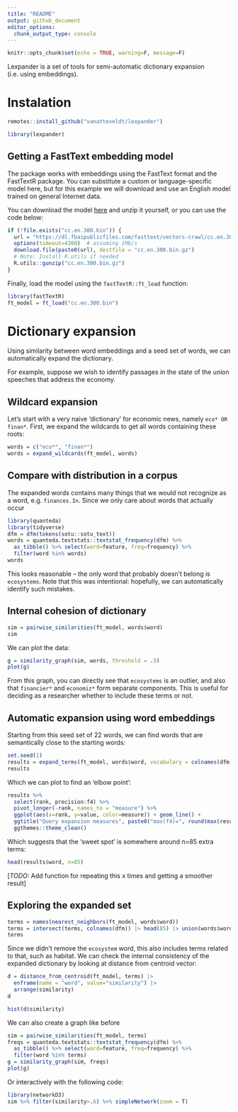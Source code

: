 ```yaml
---
title: "README"
output: github_document
editor_options: 
  chunk_output_type: console
---
```


```r
knitr::opts_chunk$set(echo = TRUE, warning=F, message=F)
```

Lexpander is a set of tools for semi-automatic dictionary expansion (i.e. using embeddings).

# Instalation

```r
remotes::install_github("vanatteveldt/lexpander")
```

```r
library(lexpander)
```

## Getting a FastText embedding model

The package works with embeddings using the FastText format and the FastTextR package.
You can substitute a custom or language-specific model here, but for this example
we will download and use an English model trained on general Internet data. 

You can download the model [here](https://dl.fbaipublicfiles.com/fasttext/vectors-crawl/cc.en.300.bin.gz) and unzip it yourself, or you can use the code below:

```r
if (!file.exists("cc.en.300.bin")) {
  url = "https://dl.fbaipublicfiles.com/fasttext/vectors-crawl/cc.en.300.bin.gz"
  options(timeout=4300)  # assuming 1Mb/s
  download.file(paste0(url), destfile = "cc.en.300.bin.gz")
  # Note: Install R.utils if needed
  R.utils::gunzip("cc.en.300.bin.gz")
}
```

Finally, load the model using the `fastTextR::ft_load` function:

```r
library(fastTextR)
ft_model = ft_load("cc.en.300.bin")
```

# Dictionary expansion

Using similarity between word embeddings and a seed set of words,
we can automatically expand the dictionary. 

For example, suppose we wish to identify passages in the state of the union speeches that address the economy.

## Wildcard expansion

Let's start with a very naive 'dictionary' for economic news, namely `eco* OR finan*`.
First, we expand the wildcards to get all words containing these roots:

```r
words = c("eco*", "finan*")
words = expand_wildcards(ft_model, words)
```

## Compare with distribution in a corpus

The expanded words contains many things that we would not recognize as a word, 
e.g. `finances.In`. Since we only care about words that actually occur 

```r
library(quanteda)
library(tidyverse)
dfm = dfm(tokens(sotu::sotu_text))
words = quanteda.textstats::textstat_frequency(dfm) %>%
  as_tibble() %>% select(word=feature, freq=frequency) %>%
  filter(word %in% words)
words
```

This looks reasonable -- the only word that probably doesn't belong is `ecosystems`.
Note that this was intentional: hopefully,  we can automatically identify such mistakes.

## Internal cohesion of dictionary

```r
sim = pairwise_similarities(ft_model, words$word)
sim
```

We can plot the data:

```r
g = similarity_graph(sim, words, threshold = .5)
plot(g)
```

From this graph, you can directly see that `ecosystems` is an outlier,
and also that `financier*` and `economiz*` form separate components.
This is useful for deciding as a researcher whether to include these terms or not. 

## Automatic expansion using word embeddings

Starting from this seed set of 22 words, we can find words that are semantically close to the starting words:

```r
set.seed(1)
results = expand_terms(ft_model, words$word, vocabulary = colnames(dfm))
results
```

Which we can plot to find an 'elbow point':

```r
results %>% 
  select(rank, precision:f4) %>% 
  pivot_longer(-rank, names_to = "measure") %>% 
  ggplot(aes(x=rank, y=value, color=measure)) + geom_line() +
  ggtitle("Query expansion measures", paste0("max(f4)=", round(max(results$f4),2), ", at n=", which.max(results$f4)))+
  ggthemes::theme_clean()
```

Which suggests that the 'sweet spot' is somewhere around n=85 extra terms:

```r
head(results$word, n=85)
```

[*TODO:* Add function for repeating this x times and getting a smoother result]

## Exploring the expanded set

```r
terms = names(nearest_neighbors(ft_model, words$word))
terms = intersect(terms, colnames(dfm)) |> head(85) |> union(words$word)
terms
```

Since we didn't remove the `ecosystem` word, this also includes terms related to that, such as habitat.
We can check the internal consistency of the expanded dictionary by looking at distance from centroid vector:

```r
d = distance_from_centroid(ft_model, terms) |> 
  enframe(name = "word", value="similarity") |>
  arrange(similarity)
d
```

```r
hist(d$similarity)
```

We can also create a graph like before

```r
sim = pairwise_similarities(ft_model, terms)
freqs = quanteda.textstats::textstat_frequency(dfm) %>%
  as_tibble() %>% select(word=feature, freq=frequency) %>%
  filter(word %in% terms)
g = similarity_graph(sim, freqs)
plot(g)
```

Or interactively with the following code:

```r
library(networkD3)
sim %>% filter(similarity>.6) %>% simpleNetwork(zoom = T)
```
